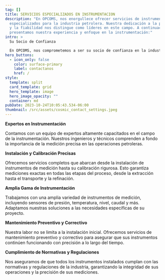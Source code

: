```yaml
---
tag: []
title: SERVICIOS ESPECIALIZADOS EN INSTRUMENTACION
description: "En OPCOMS, nos enorgullece ofrecer servicios de instrumentación
  especializados para la industria petrolera. Nuestra dedicación a la precisión
  y la fiabilidad nos distingue como líderes en este campo. A continuación,
  presentamos nuestra experiencia y enfoque en la instrumentación:"
intro: >
  Su Socio de Confianza

  En OPCOMS, nos comprometemos a ser su socio de confianza en la industria petrolera. Nuestra instrumentación de alta calidad es fundamental para la optimización de sus procesos y la toma de decisiones informadas.
hero_buttons:
  - icon_only: false
    color: surface-primary
    label: contactanos
    href: /
style:
  template: split
  card_template: grid
  hero_template: image
  hero_image_opacity: ""
  container: md
pubDate: 2023-10-24T10:05:43.534-06:00
thumbnail: /src/assets/cosmic_contact_settings.jpeg
---
```

**Expertos en Instrumentación**

Contamos con un equipo de expertos altamente capacitados en el campo de la instrumentación. Nuestros ingenieros y técnicos comprenden a fondo la importancia de la medición precisa en las operaciones petroleras.

**Instalación y Calibración Precisas**

Ofrecemos servicios completos que abarcan desde la instalación de instrumentos de medición hasta su calibración rigurosa. Esto garantiza mediciones exactas en todas las etapas del proceso, desde la extracción hasta el transporte y la refinación.

**Amplia Gama de Instrumentación**

Trabajamos con una amplia variedad de instrumentos de medición, incluyendo sensores de presión, temperatura, nivel, caudal y más. Adaptamos nuestras soluciones a las necesidades específicas de su proyecto.

**Mantenimiento Preventivo y Correctivo**

Nuestra labor no se limita a la instalación inicial. Ofrecemos servicios de mantenimiento preventivo y correctivo para asegurar que sus instrumentos continúen funcionando con precisión a lo largo del tiempo.

**Cumplimiento de Normativas y Regulaciones**

Nos aseguramos de que todos los instrumentos instalados cumplan con las normativas y regulaciones de la industria, garantizando la integridad de sus operaciones y la precisión de sus mediciones.




